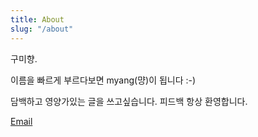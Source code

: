 ```yaml
---
title: About
slug: "/about"
---
```


구미향.

이름을 빠르게 부르다보면 myang(먕)이 됩니다 :-)

담백하고 영양가있는 글을 쓰고싶습니다. 피드백 항상 환영합니다.

[Email](kmh4503@gmail.com)